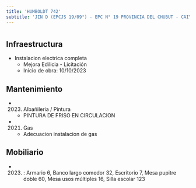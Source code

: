 ```yaml
---
title: 'HUMBOLDT 742'
subtitle: 'JIN D (EPCJS 19/09°) - EPC N° 19 PROVINCIA DEL CHUBUT - CAIYJ CHACARITA'
---
```


#
## Infraestructura

* Instalacion electrica completa 
    + Mejora Edilicia - Licitación 
    + Inicio de obra: 10/10/2023 






## Mantenimiento

*  (2023) Albañileria / Pintura 
    + PINTURA DE FRISO EN CIRCULACION

*  (2021) Gas 
    + Adecuacion instalacion de gas





## Mobiliario

*  (2023) : Armario 6, Banco largo comedor 32, Escritorio 7, Mesa pupitre doble 60, Mesa usos múltiples 16, Silla escolar 123 



